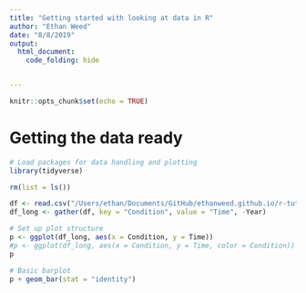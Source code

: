 ```yaml
---
title: "Getting started with looking at data in R"
author: "Ethan Weed"
date: "8/8/2019"
output: 
  html_document:
    code_folding: hide


---
```



```r
knitr::opts_chunk$set(echo = TRUE)
```



# Getting the data ready

```r
# Load packages for data handling and plotting
library(tidyverse)

rm(list = ls())

df <- read.csv("/Users/ethan/Documents/GitHub/ethanweed.github.io/r-tutorials/data/Stroop-raw-over-the-years.csv")
df_long <- gather(df, key = "Condition", value = "Time", -Year)
```


```r
# Set up plot structure
p <- ggplot(df_long, aes(x = Condition, y = Time))
#p <- ggplot(df_long, aes(x = Condition, y = Time, color = Condition))
p

# Basic barplot
p + geom_bar(stat = "identity")
```

